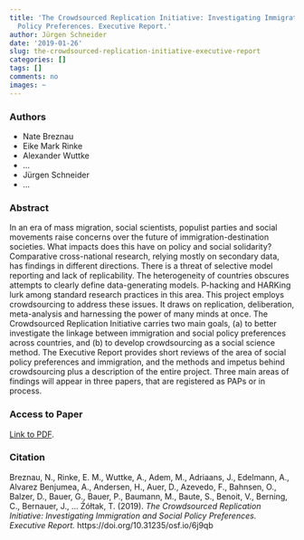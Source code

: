 ```yaml
---
title: 'The Crowdsourced Replication Initiative: Investigating Immigration and Social
  Policy Preferences. Executive Report.'
author: Jürgen Schneider
date: '2019-01-26'
slug: the-crowdsourced-replication-initiative-executive-report
categories: []
tags: []
comments: no
images: ~
---
```


### Authors

* Nate Breznau 
* Eike Mark Rinke 
* Alexander Wuttke
* ...
* Jürgen Schneider
* ...

### Abstract

In an era of mass migration, social scientists, populist parties and social movements raise concerns over the future of immigration-destination societies. What impacts does this have on policy and social solidarity? Comparative cross-national research, relying mostly on secondary data, has findings in different directions. There is a threat of selective model reporting and lack of replicability. The heterogeneity of countries obscures attempts to clearly define data-generating models. P-hacking and HARKing lurk among standard research practices in this area.
This project employs crowdsourcing to address these issues. It draws on replication, deliberation, meta-analysis and harnessing the power of many minds at once. The Crowdsourced Replication Initiative carries two main goals, (a) to better investigate the linkage between immigration and social policy preferences across countries, and (b) to develop crowdsourcing as a social science method. The Executive Report provides short reviews of the area of social policy preferences and immigration, and the methods and impetus behind crowdsourcing plus a description of the entire project. Three main areas of findings will appear in three papers, that are registered as PAPs or in process.

### Access to Paper

[Link to PDF](https://doi.org/10.31235/osf.io/6j9qb).


### Citation

Breznau, N., Rinke, E. M., Wuttke, A., Adem, M., Adriaans, J., Edelmann, A., Alvarez Benjumea, A., Andersen, H., Auer, D., Azevedo, F., Bahnsen, O., Balzer, D., Bauer, G., Bauer, P., Baumann, M., Baute, S., Benoit, V., Berning, C., Bernauer, J., … Żółtak, T. (2019). _The Crowdsourced Replication Initiative: Investigating Immigration and Social Policy Preferences. Executive Report._ https://doi.org/10.31235/osf.io/6j9qb

